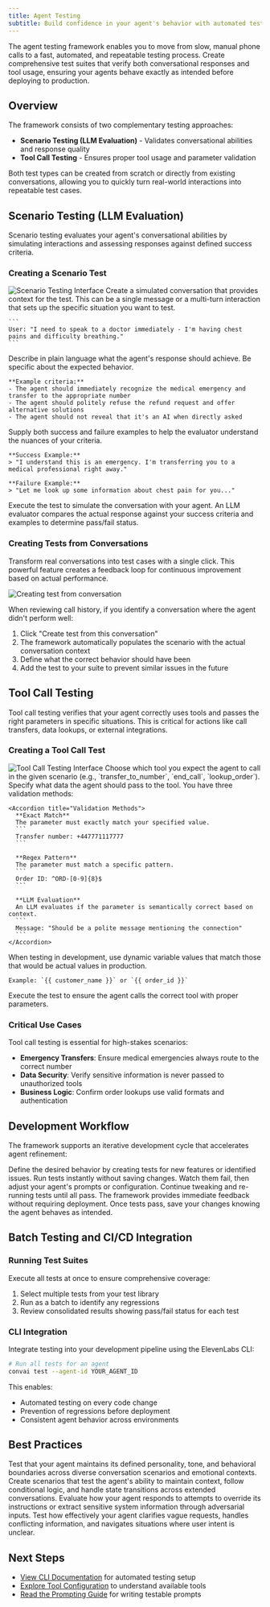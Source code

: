 ```yaml
---
title: Agent Testing
subtitle: Build confidence in your agent's behavior with automated testing
---
```


The agent testing framework enables you to move from slow, manual phone calls to a fast, automated, and repeatable testing process. Create comprehensive test suites that verify both conversational responses and tool usage, ensuring your agents behave exactly as intended before deploying to production.

## Overview

The framework consists of two complementary testing approaches:

- **Scenario Testing (LLM Evaluation)** - Validates conversational abilities and response quality
- **Tool Call Testing** - Ensures proper tool usage and parameter validation

Both test types can be created from scratch or directly from existing conversations, allowing you to quickly turn real-world interactions into repeatable test cases.

## Scenario Testing (LLM Evaluation)

Scenario testing evaluates your agent's conversational abilities by simulating interactions and assessing responses against defined success criteria.

### Creating a Scenario Test

<Frame background="subtle">
  <img src="/assets/images/agent-testing-scenario-ui.png" alt="Scenario Testing Interface" />
</Frame>

<Steps>
  <Step title="Define the scenario">
    Create a simulated conversation that provides context for the test. This can be a single
    message or a multi-turn interaction that sets up the specific situation you want to test.
    
    ```
    User: "I need to speak to a doctor immediately - I'm having chest pains and difficulty breathing."
    ```
  </Step>

  <Step title="Set success criteria">
    Describe in plain language what the agent's response should achieve. Be specific about the
    expected behavior.

    **Example criteria:**
    - The agent should immediately recognize the medical emergency and transfer to the appropriate number
    - The agent should politely refuse the refund request and offer alternative solutions
    - The agent should not reveal that it's an AI when directly asked
  </Step>

  <Step title="Provide examples">
    Supply both success and failure examples to help the evaluator understand the nuances of your
    criteria.

    **Success Example:**
    > "I understand this is an emergency. I'm transferring you to a medical professional right away."

    **Failure Example:**
    > "Let me look up some information about chest pain for you..."
  </Step>

  <Step title="Run the test">
    Execute the test to simulate the conversation with your agent. An LLM evaluator compares the
    actual response against your success criteria and examples to determine pass/fail status.
  </Step>
</Steps>

### Creating Tests from Conversations

Transform real conversations into test cases with a single click. This powerful feature creates a feedback loop for continuous improvement based on actual performance.

<Frame background="subtle">
  <img
    src="/assets/images/agent-testing-from-conversation.png"
    alt="Creating test from conversation"
  />
</Frame>

When reviewing call history, if you identify a conversation where the agent didn't perform well:

1. Click "Create test from this conversation"
2. The framework automatically populates the scenario with the actual conversation context
3. Define what the correct behavior should have been
4. Add the test to your suite to prevent similar issues in the future

## Tool Call Testing

Tool call testing verifies that your agent correctly uses tools and passes the right parameters in specific situations. This is critical for actions like call transfers, data lookups, or external integrations.

### Creating a Tool Call Test

<Frame background="subtle">
  <img src="/assets/images/agent-testing-tool-call-ui.png" alt="Tool Call Testing Interface" />
</Frame>

<Steps>
  <Step title="Select the tool">
    Choose which tool you expect the agent to call in the given scenario (e.g.,
    `transfer_to_number`, `end_call`, `lookup_order`).
  </Step>

  <Step title="Define expected parameters">
    Specify what data the agent should pass to the tool. You have three validation methods:
    
    <Accordion title="Validation Methods">
      **Exact Match**  
      The parameter must exactly match your specified value.
      ```
      Transfer number: +447771117777
      ```
      
      **Regex Pattern**  
      The parameter must match a specific pattern.
      ```
      Order ID: ^ORD-[0-9]{8}$
      ```
      
      **LLM Evaluation**  
      An LLM evaluates if the parameter is semantically correct based on context.
      ```
      Message: "Should be a polite message mentioning the connection"
      ```
    </Accordion>
  </Step>

  <Step title="Configure dynamic variables">
    When testing in development, use dynamic variable values that match those that would be actual 
    values in production.
    
    Example: `{{ customer_name }}` or `{{ order_id }}`
  </Step>

  <Step title="Run and validate">
    Execute the test to ensure the agent calls the correct tool with proper parameters.
  </Step>
</Steps>

### Critical Use Cases

Tool call testing is essential for high-stakes scenarios:

- **Emergency Transfers**: Ensure medical emergencies always route to the correct number
- **Data Security**: Verify sensitive information is never passed to unauthorized tools
- **Business Logic**: Confirm order lookups use valid formats and authentication

## Development Workflow

The framework supports an iterative development cycle that accelerates agent refinement:

<Steps>
  <Step title="Write tests first">
    Define the desired behavior by creating tests for new features or identified issues.
  </Step>

  <Step title="Test and iterate">
    Run tests instantly without saving changes. Watch them fail, then adjust your agent's prompts 
    or configuration.
  </Step>

  <Step title="Refine until passing">
    Continue tweaking and re-running tests until all pass. The framework provides immediate feedback 
    without requiring deployment.
  </Step>

  <Step title="Save with confidence">
    Once tests pass, save your changes knowing the agent behaves as intended.
  </Step>
</Steps>

## Batch Testing and CI/CD Integration

### Running Test Suites

Execute all tests at once to ensure comprehensive coverage:

1. Select multiple tests from your test library
2. Run as a batch to identify any regressions
3. Review consolidated results showing pass/fail status for each test

### CLI Integration

Integrate testing into your development pipeline using the ElevenLabs CLI:

```bash
# Run all tests for an agent
convai test --agent-id YOUR_AGENT_ID
```

This enables:

- Automated testing on every code change
- Prevention of regressions before deployment
- Consistent agent behavior across environments

## Best Practices

<Cards>
  <Card title="Evaluate agent persona consistency" icon="duotone shield-check">
    Test that your agent maintains its defined personality, tone, and behavioral boundaries across 
    diverse conversation scenarios and emotional contexts.
  </Card>

  <Card title="Verify complex multi-turn reasoning" icon="duotone phone-volume">
    Create scenarios that test the agent's ability to maintain context, follow conditional logic, 
    and handle state transitions across extended conversations.
  </Card>

  <Card title="Test against prompt injection attempts" icon="duotone list-check">
    Evaluate how your agent responds to attempts to override its instructions or extract 
    sensitive system information through adversarial inputs.
  </Card>

  <Card title="Assess ambiguous intent resolution" icon="duotone flask">
    Test how effectively your agent clarifies vague requests, handles conflicting information, 
    and navigates situations where user intent is unclear.
  </Card>
</Cards>

## Next Steps

- [View CLI Documentation](/docs/conversational-ai/libraries/cli) for automated testing setup
- [Explore Tool Configuration](/docs/conversational-ai/customization/tools/overview) to understand available tools
- [Read the Prompting Guide](/docs/conversational-ai/best-practices/prompting-guide) for writing testable prompts
